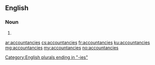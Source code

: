 ==English==

===Noun===
{{head|en|noun plural form}}

# {{plural of|accountancy|lang=en}}

[[Category:English plurals ending in "-ies"]]

[[ar:accountancies]]
[[cs:accountancies]]
[[fr:accountancies]]
[[ku:accountancies]]
[[mg:accountancies]]
[[my:accountancies]]
[[no:accountancies]]
